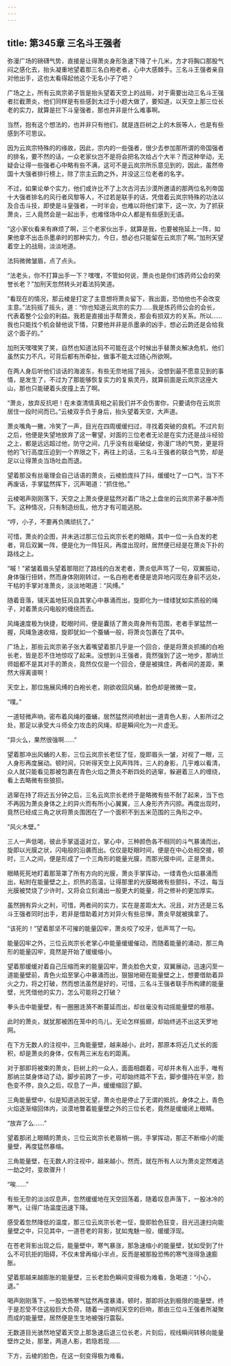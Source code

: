 ```yaml
---
---
---
```

title: 第345章 三名斗王强者
---



弥漫广场的磅礴气势，直接是让得萧炎身形急速下降了十几米，方才将胸口那股气闷之感化去，抬头凝重地望着那三名白袍老者，心中大感棘手。三名斗王强者亲自对他出手，这也太看得起他这个无名小子了吧？

广场之上，所有云岚宗弟子皆是抬头望着天空上的战局，对于需要出动三名斗王强者拦截萧炎，他们同样是有些感到太过于小题大做了，要知道，以天空上那三位长老的实力，就算是拦下斗皇强者，那也并非是什么难事啊。

当然，抱有这个想法的，也并非只有他们，就是连巨树之上的木辰等人，也是有些感到不可思议。

因为云岚宗特殊的的缘故，因此，宗内的一些强者，很少去参加那所谓的帝国强者的排名，要不然的话，一众老家伙岂不是将会把名次给占个大半？而这种举动，无疑会让得一些强者心中略有些不满，这可不是云岚宗所乐意见到的，因此，虽然帝国十大强者排行榜上，除了宗主云韵之外，并没这三位老者的名字。

不过，如果论单个实力，他们或许比不了上次古河去沙漠所邀请的那两位名列帝国十大强者排名的风行者风黎等人，不过若是联手的话，凭借着云岚宗特殊的功法以及合击斗技，即使是斗皇强者，一时半会，也难以将他们拿下，这一次，为了抓获萧炎，三人竟然会是一起出手，也难怪场中众人都是有些感到无语。

“这小家伙看来有麻烦了啊，三个老家伙出手，就算是我，也要被拖延上一阵，如果他拿不出击杀墨承时的那种实力，今日，想必也只能留在云岚宗了啊。”加刑天望着空上的战局，淡淡地道。

法犸微微皱眉，点了点头。

“法老头，你不打算出手一下？嘿嘿，不管如何说，萧炎也是你们炼药师公会的荣誉长老？”加刑天忽然转头对着法犸笑道。

“看现在的情况，那云棱是打定了主意想将萧炎留下，我出面，恐怕他也不会改变主意。”法犸摇了摇头，道：“你也知道云岚宗的实力……我是炼药师公会的会长，代表着整个公会的利益。我若是直接出手帮萧炎，那会有损双方的关系。所以……我也只能找个机会替他说下情，只要他并非是杀墨承的凶手，想必云韵还是会给我这个面子的。”

加刑天嘿嘿笑了笑，自然也知道法犸不可能在这个时候出手替萧炎解决危机，他们虽然实力不凡，可背后都有所牵扯，做事不能太过随心所欲啊。

在两人身后听他们谈话的海波东，有些无奈地摇了摇头，没想到最不愿意见到的事情，是发生了，不过为了那能够恢复实力的复紫灵丹，就算前面是云岚宗这座大山，那也只能硬着头皮撞上去了啊。

“萧炎，放弃反抗吧！在未查清情真相之前我们并不会伤害你，只要请你在云岚宗居住一段时间而已。”云棱双手负于身后，抬头望着天空，大声道。

萧炎嘴角一撇，冷笑了一声，目光在四周缓缓扫过，寻找着突破的良机。不过片刻之后，他便是失望地放弃了这一奢望，对面的三位老者无论是在实力还是战斗经验之上，都是远远超过他，防守之间，几乎没有丝毫破绽，弥漫广场的气势，更是将他的飞行高度压迫到一个界限之下，再往上的话，三名斗王强者的联合气势，却是足以让得萧炎当场吐血而退。

望着那没有丝毫理会自己话语的萧炎，云棱脸庞抖了抖，缓缓吐了一口气，当下不再废话，手掌猛然挥下，沉声喝道：“抓住他。”

云棱喝声刚刚落下，天空之上萧炎便是猛然对着广场之上盘坐的云岚宗弟子暴冲而下。这种情况，只有制造纷乱，他方才有可能逃脱。

“哼，小子，不要再负隅顽抗了。”

可惜，萧炎的企图，并未逃过那三位云岚宗长老的眼睛，其中一位一头白发的老者，背后双翼一阵，便是化为一阵狂风，再度出现时，居然便已经是在萧炎下扑的路线之上。

“嘁！”紧皱着眉头望着那阻拦了路线的白发老者，萧炎低声骂了一句，双翼振动，身体强行扭转，然而身体刚刚转过，一名白袍老者便是诡异地闪现在身前不远处，干枯的手掌对准萧炎，淡淡地喝道：“风缚。”

随着音落，铺天盖地狂风自其掌心中暴涌而出，旋即化为一缕缕犹如实质般的绳子，对着萧炎闪电般的缠绕而去。

风绳速度极为快捷，眨眼时间，便是囊括了萧炎周身所有范围，老者手掌猛然一握，风绳急速收缩，旋即犹如一个蚕蛹一般，将萧炎包裹在了其中。

广场上，那些云岚宗弟子张大着嘴望着那几乎是一个回合，便是将萧炎抓捕的白袍长老，皆是忍不住地惊叹了起来。没想到斗王强者，竟然强到了这一地步，那纳兰师姐都不是其对手的萧炎，竟然仅仅是一个回合，便是被擒住，两者间的差距，果然大得离谱啊！

天空上，那位施展风缚的白袍长老，刚欲收回风蛹，脸色却是微微一变。

“噗。”

一道轻微声响，密布着风绳的蚕蛹，居然猛然间喷射出一道青色人影，人影所过之处，那足以承受大斗师全力攻击的风绳，却是瞬间化为一片虚无。

“异火么，果然很强啊……”

望着那冲出风蛹的人影，三位云岚宗长老怔了怔，旋即眉头一皱，对视了一眼，三人身形再度展动。顿时间，只听得天空上风声阵阵，三人的身影，几乎难以看清，众人就只能看见那被包裹在青色火焰之萧炎不断四处的逃窜，躲避着三人的缠绕，看上去略微有些狼狈。

逃窜在持了将近五分钟之后，三名云岚宗长老终于是略微有些不耐了起来，当下也不再因为萧炎身体之上的异火而有所小心翼翼，三人身形齐齐闪掠。再度出现时，竟然已经成三角之状将萧炎围困在了一个面积不到五米范围的三角形之中。

“风火木壁。”

三人一声低喝，彼此手掌遥遥对立，掌心中，三种颜色各不相同的斗气暴涌而出，旋即以光膜之状，闪电般的沿袭而出。仅仅是眨眼时间，便是在中心处相交接，顿时，三人之间，便是形成了一个三角形的能量光膜，而那光膜中间，正是萧炎。

眼睛死死地盯着那笼罩了所有方向的光膜，萧炎手掌挥动，一缕青色火焰暴涌而出，粘附在能量壁之上，炽热的高温，让得那里的光膜略微有些颤抖，不过，每当光膜被焚烧了少许时，又将会立刻涌出一股更大的能量，将之修补的更加厚实。

虽然拥有异火之利，可惜，两者间的实力，实在是差距太大。况且，对方还是三名斗王强者同时出手，若非是借助着对方对异火有些忌惮，萧炎早就被擒拿了。

“该死的！”望着那坚不可摧的能量囚牢，萧炎咬了咬牙，低声骂了一句。

能量囚牢之外，三位云岚宗长老掌心中能量缓缓催动，而随着能量的涌动，那三角形的能量囚牢，竟然是开始了缓缓缩小。

望着那缓缓对着自己压缩而来的能量囚牢，萧炎脸色大变，双翼展动，迅速闪至一道能量壁前，青色火焰至掌心中暴涌而出，狠狠地砸在能量壁之上，想要借助着异火之力，将之打破，然而想法虽然是好的，可惜，三名斗王强者联手所构建的能量壁，光凭借他的实力，怎么可能将之打破？

拳头击中能量壁，有一圈圈涟漪不断蔓延而出，却丝毫没有动摇能量壁的根基。

此时的萧炎，就犹那被困在笼中的鸟儿，无论怎样振翅，却始终逃不出这天罗地网。

在下方无数人的注视中，三角能量壁，越来越小，此时，那原本将近几丈长的面积，却是萧炎的身体，仅有两三米左右的距离。

对于那即将被束的萧炎，巨树上的一众人，面面相觑着，可却并未有人出手，唯有那纳兰桀身体动了动，脚步前跨了一步，可却始终踏不下去，脚步僵持在半空，脸色变不停，良久之后，叹息了一声，缓缓缩回了脚。

三角能量壁中，似是知道逃脱无望，萧炎也是停止了无谓的抵抗，身体之上，青色火焰逐渐缩回体内，淡漠地瞥着能量壁之外的三位长老，竟然是缓缓闭上眼睛。

“放弃了么……”

望着那闭上眼睛的萧炎，三位云岚宗长老眉梢一挑，手掌挥动，那正不断缩小的能量壁，再度猛然暴缩。

三角能量壁，在无数人的注视中，越来越小，然而，就在所有人以为萧炎定然难逃一劫之时，变故骤升！

“唉……”

有些无奈的淡淡叹息声，忽然缓缓地在天空回荡着，随着叹息声落下，一股冰冷的寒气，让得广场温度迅速下降。

感受着忽然降低的温度，那三位云岚宗长老一怔，旋即脸色狂变，目光迅速扫向能量壁之中，只见其中，一道苍老的背影，犹如鬼魅一般，缓缓浮现。

在苍老背影出现之后，能量壁中，寒气暴涨，那急速缩小的能量壁，犹如受到了什么不可抗拒的阻碍，不仅未曾再缩小半点，反而是被那股恐怖的寒气涨得急速膨胀。

望着那越来越膨胀的能量壁，三长老脸色瞬间变得极为难看，急喝道：“小心，退。”

喝声刚刚落下，一股恐怖寒气猛然再度暴涌，顿时，那即将达到极限的能量壁，终于是忍受不住这般巨大负荷，随着一道响彻天空的巨响，那由三位斗王强者所凝聚而成的能量壁，居然便是生生地被强行震裂。

无数道目光骇然地望着天空上那急速后退三位长老，片刻后，视线瞬间转移向能量壁炸之处，那里，两道人影，若隐若现……

下方，云棱的脸色，在这一刻变得极为难看。